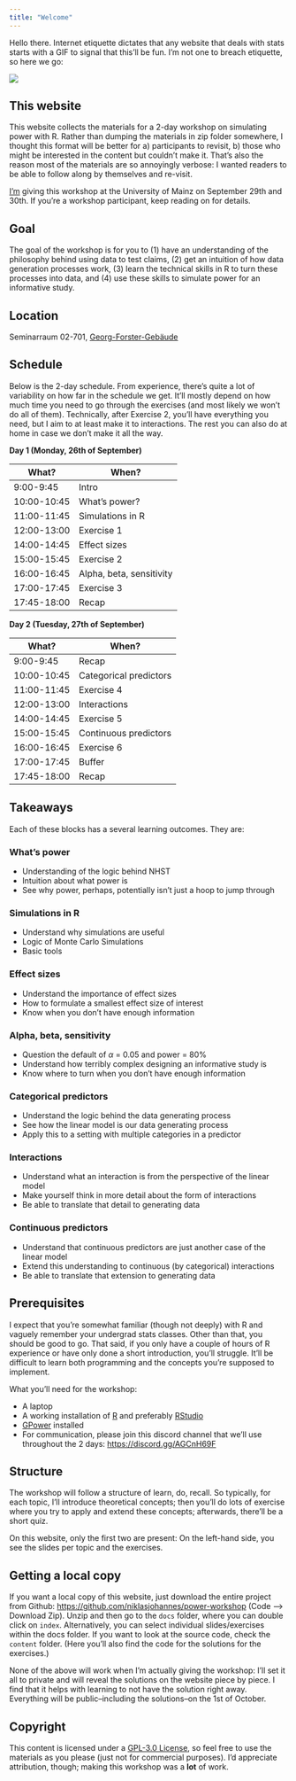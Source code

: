 ```yaml
---
title: "Welcome"
---
```


Hello there. Internet etiquette dictates that any website that deals with stats starts with a GIF to signal that this'll be fun. I'm not one to breach etiquette, so here we go:

![](https://media.giphy.com/media/MCZ39lz83o5lC/giphy.gif)

## This website

This website collects the materials for a 2-day workshop on simulating power with R. Rather than dumping the materials in zip folder somewhere, I thought this format will be better for a) participants to revisit, b) those who might be interested in the content but couldn't make it. That's also the reason most of the materials are so annoyingly verbose: I wanted readers to be able to follow along by themselves and re-visit.

[I'm](https://www.niklasjohannes.com/) giving this workshop at the University of Mainz on September 29th and 30th. If you're a workshop participant, keep reading on for details. 

## Goal

The goal of the workshop is for you to (1) have an understanding of the philosophy behind using data to test claims, (2) get an intuition of how data generation processes work, (3) learn the technical skills in R to turn these processes into data, and (4) use these skills to simulate power for an informative study.

## Location

Seminarraum 02-701, [Georg-Forster-Gebäude](https://goo.gl/maps/dEsumCHB1iGZFF6M8)

## Schedule

Below is the 2-day schedule. From experience, there's quite a lot of variability on how far in the schedule we get. It'll mostly depend on how much time you need to go through the exercises (and most likely we won't do all of them). Technically, after Exercise 2, you'll have everything you need, but I aim to at least make it to interactions. The rest you can also do at home in case we don't make it all the way.

**Day 1 (Monday, 26th of September)**

| What?       | When?                    |
|-------------|--------------------------|
| 9:00-9:45   | Intro                    |
| 10:00-10:45 | What's power?            |
| 11:00-11:45 | Simulations in R         |
| 12:00-13:00 | Exercise 1               |
| 14:00-14:45 | Effect sizes             |
| 15:00-15:45 | Exercise 2               |
| 16:00-16:45 | Alpha, beta, sensitivity |
| 17:00-17:45 | Exercise 3               |
| 17:45-18:00 | Recap                    |

**Day 2 (Tuesday, 27th of September)**

| What?       | When?                    |
|-------------|--------------------------|
| 9:00-9:45   | Recap                    |
| 10:00-10:45 | Categorical predictors   |
| 11:00-11:45 | Exercise 4               |
| 12:00-13:00 | Interactions             |
| 14:00-14:45 | Exercise 5               |
| 15:00-15:45 | Continuous predictors    |
| 16:00-16:45 | Exercise 6               |
| 17:00-17:45 | Buffer                   |
| 17:45-18:00 | Recap                    |

## Takeaways

Each of these blocks has a several learning outcomes. They are:

### What's power

-   Understanding of the logic behind NHST
-   Intuition about what power is
-   See why power, perhaps, potentially isn't just a hoop to jump through

### Simulations in R

- Understand why simulations are useful
- Logic of Monte Carlo Simulations
- Basic tools

### Effect sizes

- Understand the importance of effect sizes
- How to formulate a smallest effect size of interest
- Know when you don't have enough information

### Alpha, beta, sensitivity

- Question the default of $\alpha$ = 0.05 and power = 80%
- Understand how terribly complex designing an informative study is
- Know where to turn when you don't have enough information

### Categorical predictors

- Understand the logic behind the data generating process
- See how the linear model is our data generating process
- Apply this to a setting with multiple categories in a predictor

### Interactions

- Understand what an interaction is from the perspective of the linear model
- Make yourself think in more detail about the form of interactions
- Be able to translate that detail to generating data

### Continuous predictors

- Understand that continuous predictors are just another case of the linear model
- Extend this understanding to continuous (by categorical) interactions
- Be able to translate that extension to generating data


## Prerequisites

I expect that you're somewhat familiar (though not deeply) with R and vaguely remember your undergrad stats classes. Other than that, you should be good to go. That said, if you only have a couple of hours of R experience or have only done a short introduction, you'll struggle. It'll be difficult to learn both programming and the concepts you're supposed to implement.

What you'll need for the workshop:

- A laptop
- A working installation of [R](https://www.r-project.org/) and preferably [RStudio](https://www.rstudio.com/)
- [GPower](https://www.psychologie.hhu.de/arbeitsgruppen/allgemeine-psychologie-und-arbeitspsychologie/gpower) installed
- For communication, please join this discord channel that we'll use throughout the 2 days: <https://discord.gg/AGCnH69F>

## Structure

The workshop will follow a structure of learn, do, recall. So typically, for each topic, I'll introduce theoretical concepts; then you'll do lots of exercise where you try to apply and extend these concepts; afterwards, there'll be a short quiz.

On this website, only the first two are present: On the left-hand side, you see the slides per topic and the exercises.

## Getting a local copy

If you want a local copy of this website, just download the entire project from Github: <https://github.com/niklasjohannes/power-workshop> (Code --> Download Zip). Unzip and then go to the `docs` folder, where you can double click on `index`. Alternatively, you can select individual slides/exercises within the docs folder. If you want to look at the source code, check the `content` folder. (Here you'll also find the code for the solutions for the exercises.)

None of the above will work when I'm actually giving the workshop: I'll set it all to private and will reveal the solutions on the website piece by piece. I find that it helps with learning to not have the solution right away. Everything will be public--including the solutions--on the 1st of October.

## Copyright

This content is licensed under a [GPL-3.0 License](https://www.gnu.org/licenses/gpl-3.0.en.html), so feel free to use the materials as you please (just not for commercial purposes). I'd appreciate attribution, though; making this workshop was a **lot** of work.
